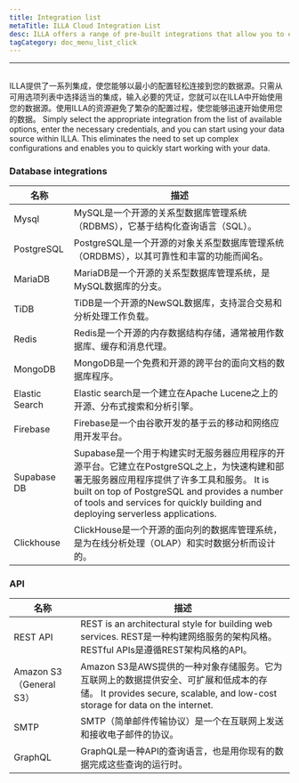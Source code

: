 ```yaml
---
title: Integration list
metaTitle: ILLA Cloud Integration List
desc: ILLA offers a range of pre-built integrations that allow you to easily connect to your data sources with minimal configuration
tagCategory: doc_menu_list_click
---
```


* * *

## <Heading hidden>资源列表</Heading>

ILLA提供了一系列集成，使您能够以最小的配置轻松连接到您的数据源。只需从可用选项列表中选择适当的集成，输入必要的凭证，您就可以在ILLA中开始使用您的数据源。使用ILLA的资源避免了繁杂的配置过程，使您能够迅速开始使用您的数据。 Simply select the appropriate integration from the list of available options, enter the necessary credentials, and you can start using your data source within ILLA. This eliminates the need to set up complex configurations and enables you to quickly start working with your data.

### Database integrations

| 名称             | 描述                                                                                                                                                                                                                   |
| -------------- | -------------------------------------------------------------------------------------------------------------------------------------------------------------------------------------------------------------------- |
| Mysql          | MySQL是一个开源的关系型数据库管理系统（RDBMS），它基于结构化查询语言（SQL）。                                                                                                                                                                        |
| PostgreSQL     | PostgreSQL是一个开源的对象关系型数据库管理系统（ORDBMS），以其可靠性和丰富的功能而闻名。                                                                                                                                                                 |
| MariaDB        | MariaDB是一个开源的关系型数据库管理系统，是MySQL数据库的分支。                                                                                                                                                                                |
| TiDB           | TiDB是一个开源的NewSQL数据库，支持混合交易和分析处理工作负载。                                                                                                                                                                                 |
| Redis          | Redis是一个开源的内存数据结构存储，通常被用作数据库、缓存和消息代理。                                                                                                                                                                                |
| MongoDB        | MongoDB是一个免费和开源的跨平台的面向文档的数据库程序。                                                                                                                                                                                      |
| Elastic Search | Elastic search是一个建立在Apache Lucene之上的开源、分布式搜索和分析引擎。                                                                                                                                                                   |
| Firebase       | Firebase是一个由谷歌开发的基于云的移动和网络应用开发平台。                                                                                                                                                                                    |
| Supabase DB    | Supabase是一个用于构建实时无服务器应用程序的开源平台。它建立在PostgreSQL之上，为快速构建和部署无服务器应用程序提供了许多工具和服务。 It is built on top of PostgreSQL and provides a number of tools and services for quickly building and deploying serverless applications. |
| Clickhouse     | ClickHouse是一个开源的面向列的数据库管理系统，是为在线分析处理（OLAP）和实时数据分析而设计的。                                                                                                                                                               |

### API

| 名称                    | 描述                                                                                                                              |
| --------------------- | ------------------------------------------------------------------------------------------------------------------------------- |
| REST API              | REST is an architectural style for building web services. REST是一种构建网络服务的架构风格。RESTful APIs是遵循REST架构风格的API。                       |
| Amazon S3（General S3） | Amazon S3是AWS提供的一种对象存储服务。它为互联网上的数据提供安全、可扩展和低成本的存储。 It provides secure, scalable, and low-cost storage for data on the internet. |
| SMTP                  | SMTP（简单邮件传输协议）是一个在互联网上发送和接收电子邮件的协议。                                                                                             |
| GraphQL               | GraphQL是一种API的查询语言，也是用你现有的数据完成这些查询的运行时。                                                                                         |
